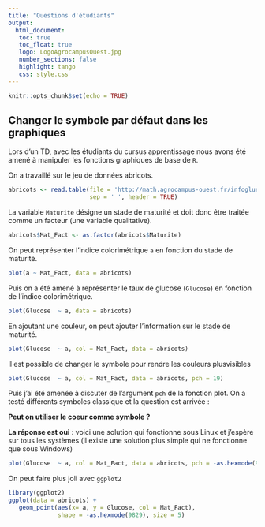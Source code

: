 ```yaml
---
title: "Questions d'étudiants"
output: 
  html_document:
   toc: true
   toc_float: true
   logo: LogoAgrocampusOuest.jpg
   number_sections: false
   highlight: tango
   css: style.css
---
```



```r
knitr::opts_chunk$set(echo = TRUE)
```

## Changer le symbole par défaut dans les graphiques 

Lors d'un TD, avec les étudiants du cursus apprentissage nous avons été amené à manipuler les fonctions graphiques de base de `R`.

On a travaillé sur le jeu de données abricots.
```r
abricots <- read.table(file = 'http://math.agrocampus-ouest.fr/infoglueDeliverLive/digitalAssets/113759_abricotsSG.txt',
                       sep = ' ', header = TRUE)
```

La variable `Maturite` désigne un stade de maturité et doit donc être traitée comme un facteur (une variable qualitative).

```r
abricots$Mat_Fact <- as.factor(abricots$Maturite)
```


On peut représenter l'indice colorimétrique `a` en fonction du stade de maturité.
```r
plot(a ~ Mat_Fact, data = abricots)
```

Puis on a été amené à représenter le taux de glucose (`Glucose`) en fonction de l'indice colorimétrique.

```r
plot(Glucose  ~ a, data = abricots)
```

En ajoutant une couleur, on peut ajouter l'information sur le stade de maturité.


```r
plot(Glucose  ~ a, col = Mat_Fact, data = abricots)
```

Il est possible de changer le symbole pour rendre les couleurs plusvisibles

```r
plot(Glucose  ~ a, col = Mat_Fact, data = abricots, pch = 19)
```


Puis j'ai été amenée à discuter de l'argument `pch` de la fonction plot. On a testé différents symboles classique et la question est arrivée :

**Peut on utiliser le coeur comme symbole ?**

**La réponse est oui** : voici une solution qui fonctionne sous  Linux et j'espère sur tous les systèmes (il existe une solution plus simple qui ne fonctionne que sous Windows)

```r
plot(Glucose  ~ a, col = Mat_Fact, data = abricots, pch = -as.hexmode(9829))
```



On peut faire plus joli avec `ggplot2`

```r
library(ggplot2)
ggplot(data = abricots) + 
   geom_point(aes(x= a, y = Glucose, col = Mat_Fact),
              shape = -as.hexmode(9829), size = 5)
```




